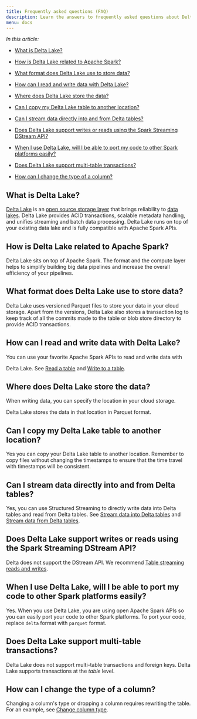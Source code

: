 ```yaml
---
title: Frequently asked questions (FAQ)
description: Learn the answers to frequently asked questions about Delta Lake.
menu: docs
---
```


_In this article:_

- [What is Delta Lake?](/latest/delta-faq.html#what-is-delta-lake)

- [How is Delta Lake related to Apache Spark?](/latest/delta-faq.html#how-is-delta-lake-related-to-apache-spark)

- [What format does Delta Lake use to store data?](/latest/delta-faq.html#what-format-does-delta-lake-use-to-store-data)

- [How can I read and write data with Delta Lake?](/latest/delta-faq.html#how-can-i-read-and-write-data-with-delta-lake)

- [Where does Delta Lake store the data?](/latest/delta-faq.html#where-does-delta-lake-store-the-data)

- [Can I copy my Delta Lake table to another location?](/latest/delta-faq.html#can-i-copy-my-delta-lake-table-to-another-location)

- [Can I stream data directly into and from Delta tables?](/latest/delta-faq.html#can-i-stream-data-directly-into-and-from-delta-tables)

- [Does Delta Lake support writes or reads using the Spark Streaming DStream API?](/latest/delta-faq.html#does-delta-lake-support-writes-or-reads-using-the-spark-streaming-dstream-api)

- [When I use Delta Lake, will I be able to port my code to other Spark platforms easily?](/latest/delta-faq.html#when-i-use-delta-lake-will-i-be-able-to-port-my-code-to-other-spark-platforms-easily)

- [Does Delta Lake support multi-table transactions?](/latest/delta-faq.html#does-delta-lake-support-multi-table-transactions)

- [How can I change the type of a column?](/latest/delta-faq.html#how-can-i-change-the-type-of-a-column)

## What is Delta Lake?

[Delta Lake](https://delta.io/) is an [open source storage
layer](https://github.com/delta-io/delta) that brings reliability to [data
lakes](https://databricks.com/discover/data-lakes/introduction). Delta Lake
provides ACID transactions, scalable metadata handling, and unifies streaming
and batch data processing. Delta Lake runs on top of your existing data lake
and is fully compatible with Apache Spark APIs.

## How is Delta Lake related to Apache Spark?

Delta Lake sits on top of Apache Spark. The format and the compute layer
helps to simplify building big data pipelines and increase the overall
efficiency of your pipelines.

## What format does Delta Lake use to store data?

Delta Lake uses versioned Parquet files to store your data in your cloud
storage. Apart from the versions, Delta Lake also stores a transaction log to
keep track of all the commits made to the table or blob store directory to
provide ACID transactions.

## How can I read and write data with Delta Lake?

You can use your favorite Apache Spark APIs to read and write data with

Delta Lake. See [Read a table](/latest/delta-batch#deltadataframereads) and
[Write to a table](/latest/delta-batch#deltadataframewrites).

## Where does Delta Lake store the data?

When writing data, you can specify the location in your cloud storage.

Delta Lake stores the data in that location in Parquet format.

## Can I copy my Delta Lake table to another location?

Yes you can copy your Delta Lake table to another location. Remember to copy
files without changing the timestamps to ensure that the time travel with
timestamps will be consistent.

## Can I stream data directly into and from Delta tables?

Yes, you can use Structured Streaming to directly write data into Delta tables
and read from Delta tables. See [Stream data into Delta
tables](/latest/delta-streaming#stream-sink) and [Stream data from Delta
tables](/latest/delta-streaming#stream-source).

## Does Delta Lake support writes or reads using the Spark Streaming DStream API?

Delta does not support the DStream API. We recommend [Table streaming reads and writes](/latest/delta-streaming).

## When I use Delta Lake, will I be able to port my code to other Spark platforms easily?

Yes. When you use Delta Lake, you are using open Apache Spark APIs so you
can easily port your code to other Spark platforms. To port your code, replace
`delta` format with `parquet` format.

## Does Delta Lake support multi-table transactions?

Delta Lake does not support multi-table transactions and foreign keys.
Delta Lake supports transactions at the _table_ level.

## How can I change the type of a column?

Changing a column's type or dropping a column requires rewriting the table. For
an example, see [Change column type](delta-batch.md#change-column-type).
